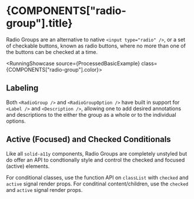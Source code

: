 


# {COMPONENTS["radio-group"].title}

Radio Groups are an alternative to native `<input type="radio" />`, or a set of checkable buttons,
known as radio buttons, where no more than one of the buttons can be checked at a time.

<RunningShowcase source={ProcessedBasicExample} class={COMPONENTS["radio-group"].color}>
  <RadioGroupBasicExample />
</RunningShowcase>

## Labeling

Both `<RadioGroup />` and `<RadioGroupOption />` have built in support for `<Label />` and
`<Description />`, allowing one to add desired annotations and descriptions to the either the group
as a whole or to the individual options.

<CodeSampleShowcase source={ProcessedWithCustomLabelsExample} />

## Active (Focused) and Checked Conditionals

Like all `solid-a11y` components, Radio Groups are completely unstyled but do offer an API to
condtionally style and control the checked and focused (active) elements.

For conditional classes, use the function API on `classList` with `checked` and `active` signal
render props. For conditinal content/children, use the `checked` and `active` signal render props.

<CodeSampleShowcase source={ProcessedWithRenderProps} />

<ComponentAPIExplorer components={RadioGroupComponentDocumentation} />

